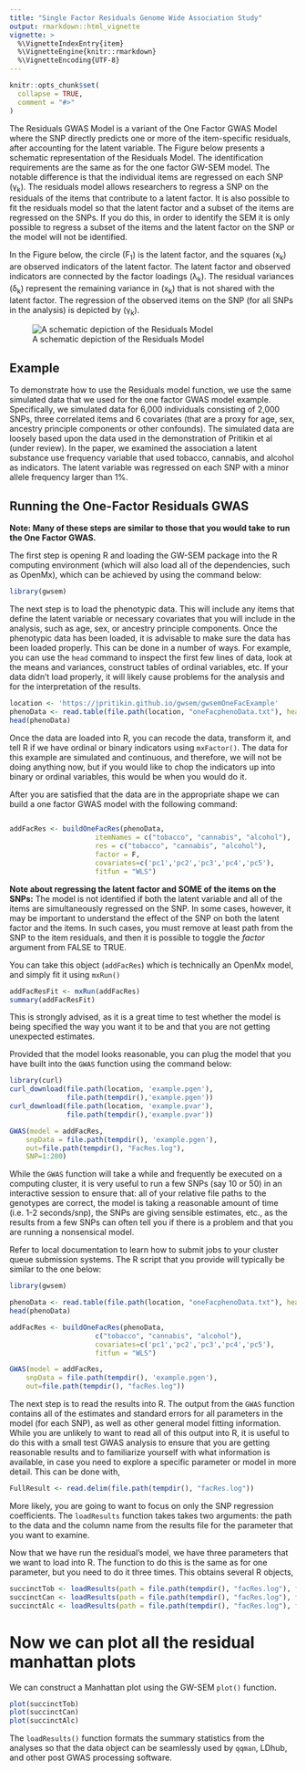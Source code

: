 ```yaml
---
title: "Single Factor Residuals Genome Wide Association Study"
output: rmarkdown::html_vignette
vignette: >
  %\VignetteIndexEntry{item}
  %\VignetteEngine{knitr::rmarkdown}
  %\VignetteEncoding{UTF-8}
---
```


```r
knitr::opts_chunk$set(
  collapse = TRUE,
  comment = "#>"
)
```

The Residuals GWAS Model is a variant of the One Factor GWAS Model where the SNP directly predicts one or more of the item-specific residuals, after accounting for the latent variable.  The Figure below presents a schematic representation of the Residuals Model. The identification requirements are the same as for the one factor GW-SEM model. The notable difference is that the individual items are regressed on each SNP (&gamma;<sub>k</sub>). The residuals model allows researchers to regress a SNP on the residuals of the items that contribute to a latent factor. It is also possible to fit the residuals model so that the latent factor and a subset of the items are regressed on the SNPs. If you do this, in order to identify the SEM it is only possible to regress a subset of the items and the latent factor on the SNP or the model will not be identified. 

In the Figure below, the circle (F<sub>1</sub>) is the latent factor, and the squares (x<sub>k</sub>) are observed indicators of the latent factor. The latent factor and observed indicators are connected by the factor loadings (λ<sub>k</sub>). The residual variances (δ<sub>k</sub>) represent the remaining variance in (x<sub>k</sub>) that is not shared with the latent factor. The regression of the observed items on the SNP (for all SNPs in the analysis) is depicted by (γ<sub>k</sub>). 

![A schematic depiction of the Residuals Model](https://jpritikin.github.io/gwsem/exampleFigs/resid.jpg)

## Example

To demonstrate how to use the Residuals model function, we use the same simulated data that we used for the one factor GWAS model example. Specifically, we simulated data for 6,000 individuals consisting of 2,000 SNPs, three correlated items and 6 covariates (that are a proxy for age, sex, ancestry principle components or other confounds). The simulated data are loosely based upon the data used in the demonstration of Pritikin et al (under review). In the paper, we examined the association a latent substance use frequency variable that used tobacco, cannabis, and alcohol as indicators. The latent variable was regressed on each SNP with a minor allele frequency larger than 1%.

## Running the One-Factor Residuals GWAS

**Note: Many of these steps are similar to those that you would take to run the One Factor GWAS.**

The first step is opening R and loading the GW-SEM package into the R computing environment (which will also load all of the dependencies, such as OpenMx), which can be achieved by using the command below:

```r
library(gwsem)
```

The next step is to load the phenotypic data. This will include any items that define the latent variable or necessary covariates that you will include in the analysis, such as age, sex, or ancestry principle components. Once the phenotypic data has been loaded, it is advisable to make sure the data has been loaded properly. This can be done in a number of ways. For example, you can use the `head` command to inspect the first few lines of data, look at the means and variances, construct tables of ordinal variables, etc.  If your data didn't load properly, it will likely cause problems for the analysis and for the interpretation of the results.

```r
location <- 'https://jpritikin.github.io/gwsem/gwsemOneFacExample'
phenoData <- read.table(file.path(location, "oneFacphenoData.txt"), header=TRUE)
head(phenoData)
```

Once the data are loaded into R, you can recode the data, transform it, and tell R if we have ordinal or binary indicators using `mxFactor()`. The data for this example are simulated and continuous, and therefore, we will not be doing anything now, but if you would like to chop the indicators up into binary or ordinal variables, this would be when you would do it.


After you are satisfied that the data are in the appropriate shape we can build a one factor GWAS model with the following command: 

```r
                                                                                       # You must tell GW-SEM:
addFacRes <- buildOneFacRes(phenoData,                                                 # what the data object is (which you read in above)
                     itemNames = c("tobacco", "cannabis", "alcohol"),                  # what the items of the latent factor are
                     res = c("tobacco", "cannabis", "alcohol"),                        # the items you want to regress onto the SNP (the default is all of the items)
                     factor = F,                                                       # factor is set to F by default
                     covariates=c('pc1','pc2','pc3','pc4','pc5'),                      # what covariates that you want to include in the analysis
                     fitfun = "WLS")                                                   # and the fit function that you would like to use (WLS is much faster than ML)

```

**Note about regressing the latent factor and SOME of the items on the SNPs:** The model is not identified if both the latent variable and all of the items are simultaneously regressed on the SNP. In some cases, however, it may be important to understand the effect of the SNP on both the latent factor and the items. In such cases, you must remove at least path from the SNP to the item residuals, and then it is possible to toggle the _factor_ argument from FALSE to TRUE.

You can take this object (`addFacRes`) which is technically an OpenMx model, and simply fit it using `mxRun()`

```r
addFacResFit <- mxRun(addFacRes)
summary(addFacResFit)
```
This is strongly advised, as it is a great time to test whether the model is being specified the way you want it to be and that you are not getting unexpected estimates.

Provided that the model looks reasonable, you can plug the model that you have built into the `GWAS` function using the command below:

```r
library(curl)
curl_download(file.path(location, 'example.pgen'),
              file.path(tempdir(),'example.pgen'))
curl_download(file.path(location, 'example.pvar'),
              file.path(tempdir(),'example.pvar'))

GWAS(model = addFacRes,                                                                 # what model object you would like to fit
	snpData = file.path(tempdir(), 'example.pgen'),                                                        # that path to the snpData file.
	out=file.path(tempdir(), "FacRes.log"),                                                                # the file that you would like to save the full results into
	SNP=1:200)                                                                       # the index of the snps (how many) you would like to fit
```

While the `GWAS` function will take a while and frequently be executed on a computing cluster, it is very useful to run a few SNPs (say 10 or 50) in an interactive session to ensure that: all of your relative file paths to the genotypes are correct, the model is taking a reasonable amount of time (i.e. 1-2 seconds/snp), the SNPs are giving sensible estimates, etc., as the results from a few SNPs can often tell you if there is a problem and that you are running a nonsensical model.

Refer to local documentation to learn how to submit jobs to your cluster queue submission systems. The R script that you provide will typically be similar to the one below:

```r
library(gwsem)

phenoData <- read.table(file.path(location, "oneFacphenoData.txt"), header=TRUE)
head(phenoData)

addFacRes <- buildOneFacRes(phenoData,                                                 # what the data object is (which you read in above)
                     c("tobacco", "cannabis", "alcohol"),                              # what the items of the latent factor are
                     covariates=c('pc1','pc2','pc3','pc4','pc5'),                      # what covariates that you want to include in the analysis
                     fitfun = "WLS")                                                   # and the fit function that you would like to use (WLS is much faster than ML)

GWAS(model = addFacRes,                                                                 # what model object you would like to fit
	snpData = file.path(tempdir(), 'example.pgen'),                                                        # that path to the snpData file.
	out=file.path(tempdir(), "facRes.log"))                                                                # the file that you would like to save the full results into
```

The next step is to read the results into R. The output from the `GWAS` function contains all of the estimates and standard errors for all parameters in the model (for each SNP), as well as other general model fitting information.  While you are unlikely to want to read all of this output into R, it is useful to do this with a small test GWAS analysis to ensure that you are getting reasonable results and to familiarize yourself with what information is available, in case you need to explore a specific parameter or model in more detail. This can be done with,

```r
FullResult <- read.delim(file.path(tempdir(), "facRes.log"))
```

More likely, you are going to want to focus on only the SNP regression coefficients. The `loadResults` function takes takes two arguments: the path to the data and the column name from the results file for the parameter that you want to examine.

Now that we have run the residual's model, we have three parameters that we want to load into R. The function to do this is the same as for one parameter, but you need to do it three times. This obtains several R objects,

```r
succinctTob <- loadResults(path = file.path(tempdir(), "facRes.log"), focus =  "snp_to_tobacco")
succinctCan <- loadResults(path = file.path(tempdir(), "facRes.log"), focus =  "snp_to_cannabis")
succinctAlc <- loadResults(path = file.path(tempdir(), "facRes.log"), focus =  "snp_to_alcohol")
```

# Now we can plot all the residual manhattan plots

We can construct a Manhattan plot using the GW-SEM `plot()` function. 

```r
plot(succinctTob)
plot(succinctCan)
plot(succinctAlc)
```

The `loadResults()` function formats the summary statistics from the analyses so that the data object can be seamlessly used by `qqman`, LDhub, and other post GWAS processing software.
